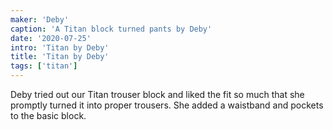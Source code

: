 ```yaml
---
maker: 'Deby'
caption: 'A Titan block turned pants by Deby'
date: '2020-07-25'
intro: 'Titan by Deby'
title: 'Titan by Deby'
tags: ['titan']
---
```


<!-- truncate -->

Deby tried out our Titan trouser block and liked the fit so much that she promptly turned it into proper trousers.
She added a waistband and pockets to the basic block.
